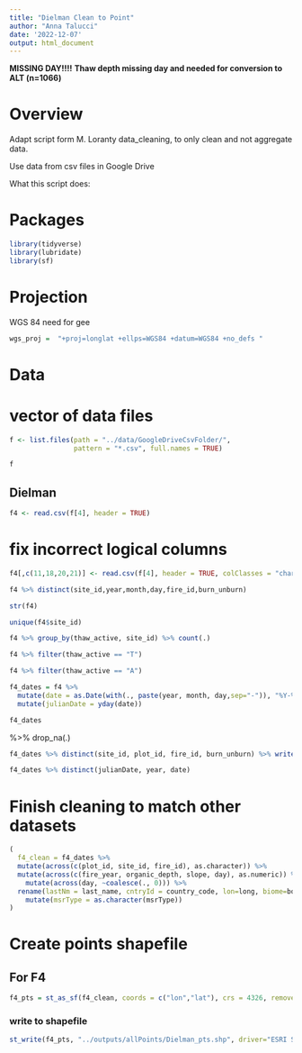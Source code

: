 ```yaml
---
title: "Dielman Clean to Point"
author: "Anna Talucci"
date: '2022-12-07'
output: html_document
---
```


**MISSING DAY!!!!** **Thaw depth missing day and needed for conversion to ALT (n=1066)**

# Overview

Adapt script form M. Loranty data_cleaning, to only clean and not aggregate data. 

Use data from csv files in Google Drive

What this script does:


# Packages

```r
library(tidyverse)
library(lubridate)
library(sf)
```
# Projection

WGS 84 need for gee
```r
wgs_proj =  "+proj=longlat +ellps=WGS84 +datum=WGS84 +no_defs "
```

# Data

# vector of data files
```r
f <- list.files(path = "../data/GoogleDriveCsvFolder/",
                pattern = "*.csv", full.names = TRUE)
```

```r
f
```




## Dielman
```r
f4 <- read.csv(f[4], header = TRUE)
```
# fix incorrect logical columns
```r
f4[,c(11,18,20,21)] <- read.csv(f[4], header = TRUE, colClasses = "character")[,c(11,18,20,21)]
```

```r
f4 %>% distinct(site_id,year,month,day,fire_id,burn_unburn)
```

```r
str(f4)
```

```r
unique(f4$site_id)
```

```r
f4 %>% group_by(thaw_active, site_id) %>% count(.)
```

```r
f4 %>% filter(thaw_active == "T")
```
```r
f4 %>% filter(thaw_active == "A")
```
```r
f4_dates = f4 %>%
  mutate(date = as.Date(with(., paste(year, month, day,sep="-")), "%Y-%m-%d")) %>%
  mutate(julianDate = yday(date)) 

f4_dates
```
%>%
  drop_na(.)

```r
f4_dates %>% distinct(site_id, plot_id, fire_id, burn_unburn) %>% write.csv(., '../outputs/pairs/dielman.csv')
```

```r
f4_dates %>% distinct(julianDate, year, date)
```

# Finish cleaning to match other datasets
```r
( 
  f4_clean = f4_dates %>%  
  mutate(across(c(plot_id, site_id, fire_id), as.character)) %>% 
  mutate(across(c(fire_year, organic_depth, slope, day), as.numeric)) %>% 
    mutate(across(day, ~coalesce(., 0))) %>%
  rename(lastNm = last_name, cntryId = country_code, lon=long, biome=boreal_tundra, vegCC = veg_cover_class, siteId = site_id, plotId = plot_id, fireId = fire_id, fireYr = fire_year, distur = burn_unburn, orgDpth = organic_depth, msrDepth = thaw_depth, hitRock=hit_rock, gtProbe = gt_probe, msrType = thaw_active, topoPos = topo_position, jDate = julianDate) %>%
    mutate(msrType = as.character(msrType))
)
```
# Create points shapefile

## For F4
```r
f4_pts = st_as_sf(f4_clean, coords = c("lon","lat"), crs = 4326, remove = FALSE)
```

### write to shapefile
```r
st_write(f4_pts, "../outputs/allPoints/Dielman_pts.shp", driver="ESRI Shapefile")
```
